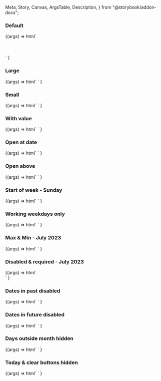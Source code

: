   Meta,
  Story,
  Canvas,
  ArgsTable,
  Description,
} from "@storybook/addon-docs";

<Meta title="Web Components/Date picker" component="Date Picker" />

<Description markdown={readme} />

### Default

<Canvas>
  <Story name="Default" parameters={{ loki: { skip: true } }}>
    {(args) =>
      html`
        <ic-date-picker
          label="When would you like to collect your coffee?"
        ></ic-date-picker>
        <br />
        <br />
        <ic-date-picker
          label="When would you like to collect your coffee?"
          date-format="MM/DD/YYYY"
        ></ic-date-picker>
        <br />
        <br />
        <ic-date-picker
          label="When would you like to collect your coffee?"
          date-format="YYYY/MM/DD"
        ></ic-date-picker>
      `
    }
  </Story>
</Canvas>

### Large

<Canvas>
  <Story name="Large" parameters={{ loki: { skip: true } }}>
    {(args) =>
      html`
        <ic-date-picker
          label="When would you like to collect your coffee?"
          size="large"
        ></ic-date-picker>
      `
    }
  </Story>
</Canvas>

### Small

<Canvas>
  <Story name="Small" parameters={{ loki: { skip: true } }}>
    {(args) =>
      html`
        <ic-date-picker
          label="When would you like to collect your coffee?"
          size="small"
        ></ic-date-picker>
      `
    }
  </Story>
</Canvas>

### With value

<Canvas>
  <Story name="With value" parameters={{ loki: { skip: true } }}>
    {(args) =>
      html`
        <ic-date-picker
          label="When would you like to collect your coffee?"
          value="01/01/2023"
        ></ic-date-picker>
      `
    }
  </Story>
</Canvas>

### Open at date

<Canvas>
  <Story name="Open at date" parameters={{ loki: { skip: true } }}>
    {(args) =>
      html`
        <ic-date-picker
          label="When would you like to collect your coffee?"
          helper-text="The calendar will open showing 25th December 2023, if no date selected"
          open-at-date="2023-12-25"
        ></ic-date-picker>
      `
    }
  </Story>
</Canvas>

### Open above

<Canvas>
  <Story name="Open above" parameters={{ loki: { skip: true } }}>
    {(args) =>
      html`
        <style>
          .bottom {
            position: absolute;
            bottom: 80px;
          }
        </style>
        <ic-date-picker
          class="bottom"
          label="When would you like to collect your coffee?"
        ></ic-date-picker>
      `
    }
  </Story>
</Canvas>

### Start of week - Sunday

<Canvas>
  <Story name="Start of week - Sunday" parameters={{ loki: { skip: true } }}>
    {(args) =>
      html`
        <ic-date-picker
          label="When would you like to collect your coffee?"
          start-of-week="0"
        ></ic-date-picker>
      `
    }
  </Story>
</Canvas>

### Working weekdays only

<Canvas>
  <Story name="Working weekdays only" parameters={{ loki: { skip: true } }}>
    {(args) =>
      html`
        <script>
          document.querySelector("#weekday-picker").disableDays = [0, 6];
        </script>
        <ic-date-picker
          id="weekday-picker"
          label="When would you like to collect your coffee?"
        ></ic-date-picker>
      `
    }
  </Story>
</Canvas>

### Max & Min - July 2023

<Canvas>
  <Story name="Max & Min - July 2023" parameters={{ loki: { skip: true } }}>
    {(args) =>
      html`
        <ic-date-picker
          label="When would you like to collect your coffee?"
          helper-text="Choose a date between the 1st and 31st of July"
          min="2023-07-01"
          max="2023-07-31"
          show-picker-today-button="false"
        ></ic-date-picker>
      `
    }
  </Story>
</Canvas>

### Disabled & required - July 2023

<Canvas>
  <Story name="Disabled & required" parameters={{ loki: { skip: true } }}>
    {(args) =>
      html`
        <ic-date-picker
          label="When would you like to collect your coffee?"
          disabled="true"
        ></ic-date-picker>
        <br />
        <ic-date-picker
          label="When would you like to collect your coffee?"
          required="true"
        ></ic-date-picker>
      `
    }
  </Story>
</Canvas>

### Dates in past disabled

<Canvas>
  <Story name="Dates in past disabled" parameters={{ loki: { skip: true } }}>
    {(args) =>
      html`
        <ic-date-picker
          label="When would you like to collect your coffee?"
          disable-past
        ></ic-date-picker>
      `
    }
  </Story>
</Canvas>

### Dates in future disabled

<Canvas>
  <Story name="Dates in future disabled" parameters={{ loki: { skip: true } }}>
    {(args) =>
      html`
        <ic-date-picker
          label="When would you like to collect your coffee?"
          disable-future
        ></ic-date-picker>
      `
    }
  </Story>
</Canvas>

### Days outside month hidden

<Canvas>
  <Story name="Days outside month hidden" parameters={{ loki: { skip: true } }}>
    {(args) =>
      html`
        <ic-date-picker
          label="When would you like to collect your coffee?"
          show-days-outside-month="false"
        ></ic-date-picker>
      `
    }
  </Story>
</Canvas>

### Today & clear buttons hidden

<Canvas>
  <Story
    name="Today & clear buttons hidden"
    parameters={{ loki: { skip: true } }}
  >
    {(args) =>
      html`
        <ic-date-picker
          label="When would you like to collect your coffee?"
          show-picker-today-button="false"
          show-picker-clear-button="false"
        ></ic-date-picker>
      `
    }
  </Story>
</Canvas>
